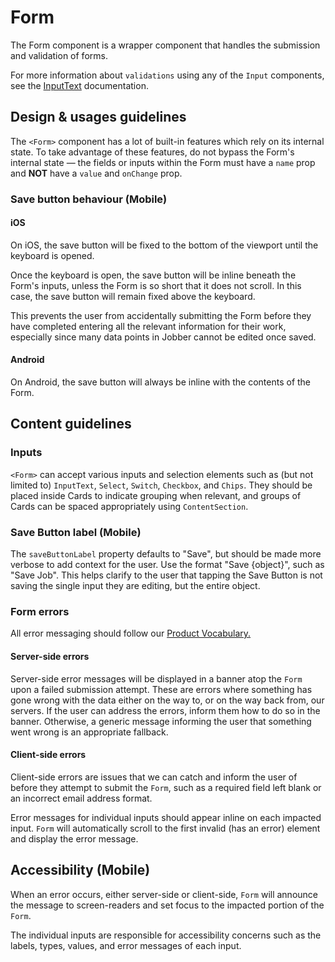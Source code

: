 
<Meta title="Components/Forms and Inputs/Form/Docs" component={Form} />

# Form

The Form component is a wrapper component that handles the submission and
validation of forms.

For more information about `validations` using any of the `Input` components,
see the
[InputText](../?path=/docs/components-forms-and-inputs-inputtext--input-text/#validation-message)
documentation.

## Design & usages guidelines

The `<Form>` component has a lot of built-in features which rely on its internal
state. To take advantage of these features, do not bypass the Form's internal
state — the fields or inputs within the Form must have a `name` prop and **NOT**
have a `value` and `onChange` prop.

### Save button behaviour (Mobile)

#### iOS

On iOS, the save button will be fixed to the bottom of the viewport until the
keyboard is opened.

Once the keyboard is open, the save button will be inline beneath the Form's
inputs, unless the Form is so short that it does not scroll. In this case, the
save button will remain fixed above the keyboard.

This prevents the user from accidentally submitting the Form before they have
completed entering all the relevant information for their work, especially since
many data points in Jobber cannot be edited once saved.

#### Android

On Android, the save button will always be inline with the contents of the Form.

## Content guidelines

### Inputs

`<Form>` can accept various inputs and selection elements such as (but not
limited to) `InputText`, `Select`, `Switch`, `Checkbox`, and `Chips`. They
should be placed inside Cards to indicate grouping when relevant, and groups of
Cards can be spaced appropriately using `ContentSection`.

### Save Button label (Mobile)

The `saveButtonLabel` property defaults to "Save", but should be made more
verbose to add context for the user. Use the format "Save {object}", such as
"Save Job". This helps clarify to the user that tapping the Save Button is not
saving the single input they are editing, but the entire object.

### Form errors

All error messaging should follow our
[Product Vocabulary.](?path=/docs/content-product-vocabulary--page)

#### Server-side errors

Server-side error messages will be displayed in a banner atop the `Form` upon a
failed submission attempt. These are errors where something has gone wrong with
the data either on the way to, or on the way back from, our servers. If the user
can address the errors, inform them how to do so in the banner. Otherwise, a
generic message informing the user that something went wrong is an appropriate
fallback.

#### Client-side errors

Client-side errors are issues that we can catch and inform the user of before
they attempt to submit the `Form`, such as a required field left blank or an
incorrect email address format.

Error messages for individual inputs should appear inline on each impacted
input. `Form` will automatically scroll to the first invalid (has an error)
element and display the error message.

## Accessibility (Mobile)

When an error occurs, either server-side or client-side, `Form` will announce
the message to screen-readers and set focus to the impacted portion of the
`Form`.

The individual inputs are responsible for accessibility concerns such as the
labels, types, values, and error messages of each input.
